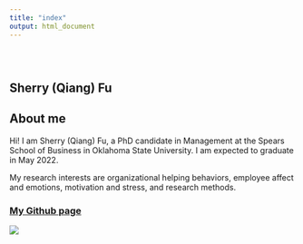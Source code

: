 ```yaml
---
title: "index"
output: html_document
---
```


<style type="text/css">
.title {
  display: none;
}

#getting-started img {
  margin-right: 10px;
}

</style>

<div class="row" style="padding-top: 30px;">
<div class="col-sm-6">

# **Sherry (Qiang) Fu**

## About me

Hi! I am Sherry (Qiang) Fu, a PhD candidate in Management at the Spears School of Business in Oklahoma State University.
I am expected to graduate in May 2022.

My research interests are organizational helping behaviors, employee affect and emotions, motivation and stress, and research methods. 

</div>
<div class="col-sm-6">


### [My Github page](https://github.com/fuqiangg)

<a href = "https://github.com/fuqiangg">
![](images/IMG_6111.JPG)
</a>
</div>
